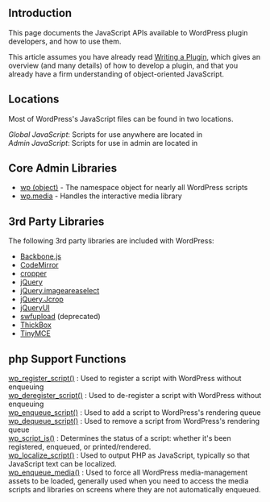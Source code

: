 {{Stub}}

==Introduction==

This page documents the JavaScript APIs available to WordPress plugin developers, and how to use them. 

This article assumes you have already read [[Writing a Plugin]], which gives an overview (and many details) of how to develop a plugin, and that you already have a firm understanding of object-oriented JavaScript.

==Locations==
Most of WordPress's JavaScript files can be found in two locations.

;''Global JavaScript'': Scripts for use anywhere are located in {{Trac|wp-includes/js/}} 
;''Admin JavaScript'': Scripts for use in admin are located in {{Trac|wp-admin/js/}}

==Core Admin Libraries==

* [[Javascript Reference/wp|wp (object)]] - The namespace object for nearly all WordPress scripts
* [[Javascript Reference/wp.media|wp.media]] - Handles the interactive media library

==3rd Party Libraries==
The following 3rd party libraries are included with WordPress:
* [[Javascript Reference/Backbone|Backbone.js]]
* [[Javascript Reference/CodeMirror|CodeMirror]]
* [[Javascript Reference/cropper|cropper]]
* [[Javascript Reference/jQuery|jQuery]]
* [[Javascript Reference/jQuery.imageareaselect|jQuery.imageareaselect]]
* [[Javascript Reference/jQuery.Jcrop|jQuery.Jcrop]]
* [[Javascript Reference/jQueryUI|jQueryUI]]
* [[Javascript Reference/swfupload|swfupload]] (deprecated)
* [[Javascript Reference/ThickBox|ThickBox]]
* [[TinyMCE]]

==php Support Functions==
; [[Function Reference/wp_register_script|wp_register_script()]] : Used to register a script with WordPress without enqueuing
; [[Function Reference/wp_deregister_script|wp_deregister_script()]] : Used to de-register a script with WordPress without enqueuing
; [[Function Reference/wp_enqueue_script|wp_enqueue_script()]] : Used to add a script to WordPress's rendering queue
; [[Function Reference/wp_dequeue_script|wp_dequeue_script()]] : Used to remove a script from WordPress's rendering queue
; [[Function Reference/wp_script_is|wp_script_is()]] : Determines the status of a script: whether it's been registered, enqueued, or printed/rendered.
; [[Function Reference/wp_localize_script|wp_localize_script()]] : Used to output PHP as JavaScript, typically so that JavaScript text can be localized.
; [[Function_Reference/wp_enqueue_media|wp_enqueue_media()]] : Used to force all WordPress media-management assets to be loaded, generally used when you need to access the media scripts and libraries on screens where they are not automatically enqueued.